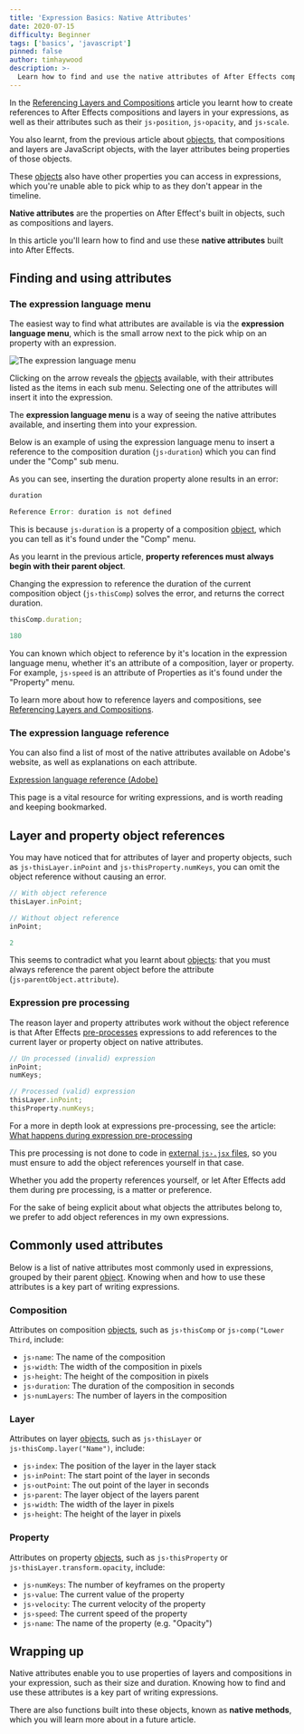```yaml
---
title: 'Expression Basics: Native Attributes'
date: 2020-07-15
difficulty: Beginner
tags: ['basics', 'javascript']
pinned: false
author: timhaywood
description: >-
  Learn how to find and use the native attributes of After Effects compositions and layers.
---
```



In the [Referencing Layers and Compositions](/blog/basics-referance-layers) article you learnt how to create references to After Effects compositions and layers in your expressions, as well as their attributes such as their `js›position`, `js›opacity`, and `js›scale`.

You also learnt, from the previous article about [objects](/blog/basics-objects), that compositions and layers are JavaScript objects, with the layer attributes being properties of those objects.

These [objects](/blog/basics-objects) also have other properties you can access in expressions, which you're unable able to pick whip to as they don't appear in the timeline.

<Inform>

**Native attributes** are the properties on After Effect's built in objects, such as compositions and layers.

</Inform>

In this article you'll learn how to find and use these **native attributes** built into After Effects.

## Finding and using attributes

### The expression language menu

The easiest way to find what attributes are available is via the **expression language menu**, which is the small arrow next to the pick whip on an property with an expression.

![The expression language menu](expression-language-menu.png)

Clicking on the arrow reveals the [objects](/blog/basics-objects) available, with their attributes listed as the items in each sub menu. Selecting one of the attributes will insert it into the expression.

<Inform>

The **expression language menu** is a way of seeing the native attributes available, and inserting them into your expression.

</Inform>

Below is an example of using the expression language menu to insert a reference to the composition duration (`js›duration`) which you can find under the "Comp" sub menu.

<LocalVideo videoName="inserting-a-native-attribute" title="Inserting a reference to the composition duration using the expression language menu"/>

As you can see, inserting the duration property alone results in an error:

```js
duration
```

<Errorful>

```js
Reference Error: duration is not defined
```

</Errorful>

This is because `js›duration` is a property of a composition [object](/blog/basics-objects), which you can tell as it's found under the "Comp" menu.

As you learnt in the previous article, **property references must always begin with their parent object**.

Changing the expression to reference the duration of the current composition object (`js›thisComp`) solves the error, and returns the correct duration.

```js
thisComp.duration;
```

<Successful>

```js
180
```

</Successful>

You can known which object to reference by it's location in the expression language menu, whether it's an attribute of a composition, layer or property. For example, `js›speed` is an attribute of Properties as it's found under the "Property" menu.

<Note>

To learn more about how to reference layers and compositions, see [Referencing Layers and Compositions](/blog/basics-referance-layers).

</Note>


### The expression language reference

You can also find a list of most of the native attributes available on Adobe's website, as well as explanations on each attribute.

[Expression language reference (Adobe)](https://helpx.adobe.com/au/after-effects/using/expression-language-reference.html)

This page is a vital resource for writing expressions, and is worth reading and keeping bookmarked.

## Layer and property object references

You may have noticed that for attributes of layer and property objects, such as `js›thisLayer.inPoint` and `js›thisProperty.numKeys`, you can omit the object reference without causing an error.

```js
// With object reference
thisLayer.inPoint;

// Without object reference
inPoint;
```

<Successful>

```js
2
```

</Successful>

This seems to contradict what you learnt about [objects](/blog/basics-objects): that you must always reference the parent object before the attribute (`js›parentObject.attribute`).

### Expression pre processing

The reason layer and property attributes work without the object reference is that After Effects [pre-processes](/blog/expression-pre-processing/) expressions to add references to the current layer or property object on native attributes.

```js
// Un processed (invalid) expression
inPoint;
numKeys;

// Processed (valid) expression
thisLayer.inPoint;
thisProperty.numKeys;
```

<Inform>

For a more in depth look at expressions pre-processing, see the article: [What happens during expression pre-processing](/blog/expression-pre-processing/)

</Inform>

This pre processing is not done to code in [external `js›.jsx` files](/blog/write-expressions-external-files/), so you must ensure to add the object references yourself in that case.

Whether you add the property references yourself, or let After Effects add them during pre processing, is a matter or preference.

<Note>

For the sake of being explicit about what objects the attributes belong to, we prefer to add object references in my own expressions.

</Note>

## Commonly used attributes

Below is a list of native attributes most commonly used in expressions, grouped by their parent [object](/blog/basics-objects). Knowing when and how to use these attributes is a key part of writing expressions.

### Composition

Attributes on composition [objects](/blog/basics-objects), such as `js›thisComp` or `js›comp("Lower Third`, include:

- `js›name`: The name of the composition
- `js›width`: The width of the composition in pixels
- `js›height`: The height of the composition in pixels
- `js›duration`: The duration of the composition in seconds
- `js›numLayers`: The number of layers in the composition

### Layer

Attributes on layer [objects](/blog/basics-objects), such as `js›thisLayer` or `js›thisComp.layer("Name")`, include:

- `js›index`: The position of the layer in the layer stack
- `js›inPoint`: The start point of the layer in seconds
- `js›outPoint`: The out point of the layer in seconds
- `js›parent`: The layer object of the layers parent
- `js›width`: The width of the layer in pixels
- `js›height`: The height of the layer in pixels

### Property

Attributes on property [objects](/blog/basics-objects), such as `js›thisProperty` or `js›thisLayer.transform.opacity`, include:

- `js›numKeys`: The number of keyframes on the property
- `js›value`: The current value of the property
- `js›velocity`: The current velocity of the property
- `js›speed`: The current speed of the property
- `js›name`: The name of the property (e.g. "Opacity")

## Wrapping up

Native attributes enable you to use properties of layers and compositions in your expression, such as their size and duration. Knowing how to find and use these attributes is a key part of writing expressions.

There are also functions built into these objects, known as **native methods**, which you will learn more about in a future article.
